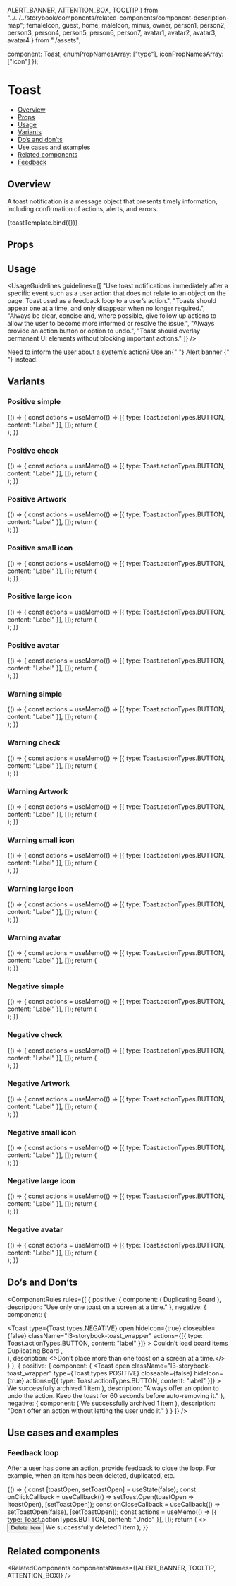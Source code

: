   ALERT_BANNER,
  ATTENTION_BOX,
  TOOLTIP
} from "../../../storybook/components/related-components/component-description-map";
  femaleIcon,
  guest,
  home,
  maleIcon,
  minus,
  owner,
  person1,
  person2,
  person3,
  person4,
  person5,
  person6,
  person7,
  avatar1,
  avatar2,
  avatar3,
  avatar4
} from "./assets";

  component: Toast,
  enumPropNamesArray: ["type"],
  iconPropNamesArray: ["icon"]
});

<Meta
  title="Feedback/Toast - (Coming Soon)"
  component={Toast}
  argTypes={metaSettings.argTypes}
  decorators={metaSettings.decorators}
/>

<!--- Component template -->


<!--- Component documentation -->

# Toast

- [Overview](#overview)
- [Props](#props)
- [Usage](#usage)
- [Variants](#variants)
- [Do’s and don’ts](#dos-and-donts)
- [Use cases and examples](#use-cases-and-examples)
- [Related components](#related-components)
- [Feedback](#feedback)

## Overview

A toast notification is a message object that presents timely information, including confirmation of actions, alerts, and errors.

<Canvas>
  <Story
    name="Overview"
    args={{
      children: "General message toast",
      open: true,
      className: "l3-storybook-toast_wrapper",
      actions: [{ type: Toast.actionTypes.BUTTON, content: "Label" }]
    }}
  >
    {toastTemplate.bind({})}
  </Story>
</Canvas>

## Props

<ArgsTable story="Overview" />

## Usage

<UsageGuidelines
  guidelines={[
    "Use toast notifications immediately after a specific event such as a user action that does not relate to an object on the page. Toast used as a feedback loop to a user’s action.",
    "Toasts should appear one at a time, and only disappear when no longer required.",
    "Always be clear, concise and, where possible, give follow up actions to allow the user to become more informed or resolve the issue.",
    "Always provide an action button or option to undo.",
    "Toast should overlay permanent UI elements without blocking important actions."
  ]}
/>

<Tip title="Check yourself">
  Need to inform the user about a system’s action? Use an{" "}
  <Link href="/?path=/docs/feedback-alertbanner--overview" size={Link.sizes.SMALL} withoutSpacing>
    Alert banner
  </Link>{" "}
  instead.
</Tip>

## Variants

### Positive simple

<Canvas>
  <Story name="Positive simple">
    {() => {
      const actions = useMemo(() => [{ type: Toast.actionTypes.BUTTON, content: "Label" }], []);
      return (
        <div
          style={{
            display: "flex",
            flexDirection: "row",
            justifyContent: "center",
            alignItems: "center",
            gap: "20px",
            marginTop: "15px"
          }}
        >
          <Toast
            open
            autoHideDuration={5000}
            label="Label"
            paragraph="Paragraph"
            className="l3-storybook-toast_wrapper"
            hideIcon={true}
            closeable={false}
          />
          <Toast
            open
            autoHideDuration={5000}
            className="l3-storybook-toast_wrapper"
            paragraph="Paragraph"
            label="Label"
            closeable={true}
            hideIcon={true}
          />
          <Toast
            open
            autoHideDuration={5000}
            hideIcon={true}
            actions={actions}
            className="l3-storybook-toast_wrapper"
            closeable={false}
          />
        </div>
      );
    }}
  </Story>
</Canvas>

### Positive check

<Canvas>
  <Story name="Positive check">
    {() => {
      const actions = useMemo(() => [{ type: Toast.actionTypes.BUTTON, content: "Label" }], []);
      return (
        <div
          style={{
            display: "flex",
            flexDirection: "row",
            justifyContent: "center",
            alignItems: "center",
            gap: "20px",
            marginTop: "15px"
          }}
        >
          <Toast
            open
            autoHideDuration={5000}
            label="Label"
            paragraph="Paragraph"
            className="l3-storybook-toast_wrapper"
            hideIcon={false}
            closeable={false}
          />
          <Toast
            open
            autoHideDuration={5000}
            className="l3-storybook-toast_wrapper"
            paragraph="Paragraph"
            label="Label"
            closeable={true}
            hideIcon={false}
          />
          <Toast
            open
            autoHideDuration={5000}
            actions={actions}
            hideIcon={false}
            className="l3-storybook-toast_wrapper"
            closeable={false}
          />
        </div>
      );
    }}
  </Story>
</Canvas>

### Positive Artwork

<Canvas>
  <Story name="Positive Artwork">
    {() => {
      const actions = useMemo(() => [{ type: Toast.actionTypes.BUTTON, content: "Label" }], []);
      return (
        <div
          style={{
            display: "flex",
            flexDirection: "row",
            justifyContent: "center",
            alignItems: "center",
            gap: "20px",
            marginTop: "15px"
          }}
        >
          <Toast
            open
            autoHideDuration={5000}
            label="Label"
            paragraph="Paragraph"
            className="l3-storybook-toast_wrapper"
            artWork={home}
            hideIcon={true}
            closeable={false}
          />
          <Toast
            open
            autoHideDuration={5000}
            className="l3-storybook-toast_wrapper"
            paragraph="Paragraph"
            label="Label"
            closeable={true}
            artWork={home}
            hideIcon={true}
          />
          <Toast
            open
            autoHideDuration={5000}
            hideIcon={true}
            artWork={home}
            actions={actions}
            className="l3-storybook-toast_wrapper"
            closeable={false}
          />
        </div>
      );
    }}
  </Story>
</Canvas>

### Positive small icon

<Canvas>
  <Story name="Positive small icon">
    {() => {
      const actions = useMemo(() => [{ type: Toast.actionTypes.BUTTON, content: "Label" }], []);
      return (
        <div
          style={{
            display: "flex",
            flexDirection: "row",
            justifyContent: "center",
            alignItems: "center",
            gap: "20px",
            marginTop: "15px"
          }}
        >
          <Toast
            open
            autoHideDuration={5000}
            label="Label"
            paragraph="Paragraph"
            className="l3-storybook-toast_wrapper"
            hideIcon={false}
            iconSize="SMALL"
            icon={Robot}
            closeable={false}
          />
          <Toast
            open
            autoHideDuration={5000}
            className="l3-storybook-toast_wrapper"
            paragraph="Paragraph"
            label="Label"
            closeable={true}
            hideIcon={false}
            iconSize="SMALL"
            icon={Robot}
          />
          <Toast
            open
            autoHideDuration={5000}
            actions={actions}
            hideIcon={false}
            className="l3-storybook-toast_wrapper"
            iconSize="SMALL"
            icon={Robot}
            closeable={false}
          />
        </div>
      );
    }}
  </Story>
</Canvas>

### Positive large icon

<Canvas>
  <Story name="Positive large icon">
    {() => {
      const actions = useMemo(() => [{ type: Toast.actionTypes.BUTTON, content: "Label" }], []);
      return (
        <div
          style={{
            display: "flex",
            flexDirection: "row",
            justifyContent: "center",
            alignItems: "center",
            gap: "20px",
            marginTop: "15px"
          }}
        >
          <Toast
            open
            autoHideDuration={5000}
            label="Label"
            paragraph="Paragraph"
            className="l3-storybook-toast_wrapper"
            hideIcon={false}
            iconSize="LARGE"
            icon={Robot}
            closeable={false}
          />
          <Toast
            open
            autoHideDuration={5000}
            className="l3-storybook-toast_wrapper"
            paragraph="Paragraph"
            label="Label"
            closeable={true}
            hideIcon={false}
            iconSize="LARGE"
            icon={Robot}
          />
          <Toast
            open
            autoHideDuration={5000}
            actions={actions}
            hideIcon={false}
            className="l3-storybook-toast_wrapper"
            iconSize="LARGE"
            icon={Robot}
            closeable={false}
          />
        </div>
      );
    }}
  </Story>
</Canvas>

### Positive avatar

<Canvas>
  <Story name="Positive avatar">
    {() => {
      const actions = useMemo(() => [{ type: Toast.actionTypes.BUTTON, content: "Label" }], []);
      return (
        <div
          style={{
            display: "flex",
            flexDirection: "row",
            justifyContent: "center",
            alignItems: "center",
            gap: "20px",
            marginTop: "15px"
          }}
        >
          <Toast
            open
            autoHideDuration={5000}
            label="Label"
            paragraph="Paragraph"
            className="l3-storybook-toast_wrapper"
            avatar
            hideIcon={true}
            closeable={false}
            avatarSquare
            avatarType="IMG"
            avatarSrc={person4}
            avatarAriaLabel="Hadas Fahri"
            avatarBorder
          />
          <Toast
            open
            autoHideDuration={5000}
            className="l3-storybook-toast_wrapper"
            paragraph="Paragraph"
            label="Label"
            closeable={true}
            hideIcon={true}
            avatar
            avatarSquare
            avatarType="IMG"
            avatarSrc={person5}
            avatarBorder
          />
          <Toast
            open
            autoHideDuration={5000}
            hideIcon={true}
            avatar
            actions={actions}
            className="l3-storybook-toast_wrapper"
            closeable={false}
            avatarSquare
            avatarType="IMG"
            avatarSrc={person6}
            avatarAriaLabel="Hadas Fahri"
            avatarBorder
          />
        </div>
      );
    }}
  </Story>
</Canvas>

### Warning simple

<Canvas>
  <Story name="Warning simple">
    {() => {
      const actions = useMemo(() => [{ type: Toast.actionTypes.BUTTON, content: "Label" }], []);
      return (
        <div
          style={{
            display: "flex",
            flexDirection: "row",
            justifyContent: "center",
            alignItems: "center",
            gap: "20px",
            marginTop: "15px"
          }}
        >
          <Toast
            open
            autoHideDuration={5000}
            type={Toast.types.WARNING}
            label="Label"
            className="l3-storybook-toast_wrapper"
            hideIcon={true}
            closeable={false}
          />
          <Toast
            open
            autoHideDuration={5000}
            className="l3-storybook-toast_wrapper"
            type={Toast.types.WARNING}
            paragraph="Paragraph"
            label="Label"
            closeable={true}
            hideIcon={true}
          />
          <Toast
            open
            autoHideDuration={5000}
            type={Toast.types.WARNING}
            actions={actions}
            className="l3-storybook-toast_wrapper"
            hideIcon={true}
            closeable={false}
          />
        </div>
      );
    }}
  </Story>
</Canvas>

### Warning check

<Canvas>
  <Story name="Warning check">
    {() => {
      const actions = useMemo(() => [{ type: Toast.actionTypes.BUTTON, content: "Label" }], []);
      return (
        <div
          style={{
            display: "flex",
            flexDirection: "row",
            justifyContent: "center",
            alignItems: "center",
            gap: "20px",
            marginTop: "15px"
          }}
        >
          <Toast
            open
            autoHideDuration={5000}
            type={Toast.types.WARNING}
            label="Label"
            className="l3-storybook-toast_wrapper"
            hideIcon={false}
            closeable={false}
          />
          <Toast
            open
            autoHideDuration={5000}
            className="l3-storybook-toast_wrapper"
            type={Toast.types.WARNING}
            paragraph="Paragraph"
            label="Label"
            closeable={true}
            hideIcon={false}
          />
          <Toast
            open
            autoHideDuration={5000}
            type={Toast.types.WARNING}
            actions={actions}
            className="l3-storybook-toast_wrapper"
            hideIcon={false}
            closeable={false}
          />
        </div>
      );
    }}
  </Story>
</Canvas>

### Warning Artwork

<Canvas>
  <Story name="Warning Artwork">
    {() => {
      const actions = useMemo(() => [{ type: Toast.actionTypes.BUTTON, content: "Label" }], []);
      return (
        <div
          style={{
            display: "flex",
            flexDirection: "row",
            justifyContent: "center",
            alignItems: "center",
            gap: "20px",
            marginTop: "15px"
          }}
        >
          <Toast
            open
            autoHideDuration={5000}
            type={Toast.types.WARNING}
            label="Label"
            className="l3-storybook-toast_wrapper"
            artWork={person1}
            hideIcon={true}
            closeable={false}
          />
          <Toast
            open
            autoHideDuration={5000}
            className="l3-storybook-toast_wrapper"
            type={Toast.types.WARNING}
            paragraph="Paragraph"
            label="Label"
            closeable={true}
            artWork={person1}
            hideIcon={true}
          />
          <Toast
            open
            autoHideDuration={5000}
            type={Toast.types.WARNING}
            actions={actions}
            className="l3-storybook-toast_wrapper"
            artWork={person1}
            hideIcon={true}
            closeable={false}
          />
        </div>
      );
    }}
  </Story>
</Canvas>

### Warning small icon

<Canvas>
  <Story name="Warning small icon">
    {() => {
      const actions = useMemo(() => [{ type: Toast.actionTypes.BUTTON, content: "Label" }], []);
      return (
        <div
          style={{
            display: "flex",
            flexDirection: "row",
            justifyContent: "center",
            alignItems: "center",
            gap: "20px",
            marginTop: "15px"
          }}
        >
          <Toast
            open
            autoHideDuration={5000}
            label="Label"
            paragraph="Paragraph"
            className="l3-storybook-toast_wrapper"
            hideIcon={false}
            type={Toast.types.WARNING}
            iconSize="SMALL"
            icon={Robot}
            closeable={false}
          />
          <Toast
            open
            autoHideDuration={5000}
            className="l3-storybook-toast_wrapper"
            paragraph="Paragraph"
            label="Label"
            closeable={true}
            hideIcon={false}
            type={Toast.types.WARNING}
            iconSize="SMALL"
            icon={Robot}
          />
          <Toast
            open
            autoHideDuration={5000}
            actions={actions}
            hideIcon={false}
            className="l3-storybook-toast_wrapper"
            type={Toast.types.WARNING}
            iconSize="SMALL"
            icon={Robot}
            closeable={false}
          />
        </div>
      );
    }}
  </Story>
</Canvas>

### Warning large icon

<Canvas>
  <Story name="Warning large icon">
    {() => {
      const actions = useMemo(() => [{ type: Toast.actionTypes.BUTTON, content: "Label" }], []);
      return (
        <div
          style={{
            display: "flex",
            flexDirection: "row",
            justifyContent: "center",
            alignItems: "center",
            gap: "20px",
            marginTop: "15px"
          }}
        >
          <Toast
            open
            autoHideDuration={5000}
            label="Label"
            paragraph="Paragraph"
            className="l3-storybook-toast_wrapper"
            hideIcon={false}
            iconSize="LARGE"
            type={Toast.types.WARNING}
            iconSize="LARGE"
            icon={Robot}
            closeable={false}
          />
          <Toast
            open
            autoHideDuration={5000}
            className="l3-storybook-toast_wrapper"
            paragraph="Paragraph"
            label="Label"
            closeable={true}
            hideIcon={false}
            iconSize="LARGE"
            type={Toast.types.WARNING}
            iconSize="LARGE"
            icon={Robot}
          />
          <Toast
            open
            autoHideDuration={5000}
            actions={actions}
            hideIcon={false}
            className="l3-storybook-toast_wrapper"
            iconSize="LARGE"
            type={Toast.types.WARNING}
            iconSize="LARGE"
            icon={Robot}
            closeable={false}
          />
        </div>
      );
    }}
  </Story>
</Canvas>

### Warning avatar

<Canvas>
  <Story name="Warning avatar">
    {() => {
      const actions = useMemo(() => [{ type: Toast.actionTypes.BUTTON, content: "Label" }], []);
      return (
        <div
          style={{
            display: "flex",
            flexDirection: "row",
            justifyContent: "center",
            alignItems: "center",
            gap: "20px",
            marginTop: "15px"
          }}
        >
          <Toast
            open
            autoHideDuration={5000}
            type={Toast.types.WARNING}
            label="Label"
            className="l3-storybook-toast_wrapper"
            avatar
            avatarSquare
            avatarType="IMG"
            avatarSrc={person7}
            avatarAriaLabel="Hadas Fahri"
            avatarBorder
            hideIcon={true}
            closeable={false}
          />
          <Toast
            open
            autoHideDuration={5000}
            className="l3-storybook-toast_wrapper"
            type={Toast.types.WARNING}
            paragraph="Paragraph"
            label="Label"
            closeable={true}
            avatar
            avatarSquare
            avatarType="IMG"
            avatarSrc={person4}
            avatarAriaLabel="Hadas Fahri"
            avatarBorder
            hideIcon={true}
          />
          <Toast
            open
            autoHideDuration={5000}
            type={Toast.types.WARNING}
            actions={actions}
            className="l3-storybook-toast_wrapper"
            avatar
            avatarSquare
            avatarType="IMG"
            avatarSrc={person6}
            avatarAriaLabel="Hadas Fahri"
            avatarBorder
            hideIcon={true}
            closeable={false}
          />
        </div>
      );
    }}
  </Story>
</Canvas>

### Negative simple

<Canvas>
  <Story name="Negative simple">
    {() => {
      const actions = useMemo(() => [{ type: Toast.actionTypes.BUTTON, content: "Label" }], []);
      return (
        <div
          style={{
            display: "flex",
            flexDirection: "row",
            justifyContent: "center",
            alignItems: "center",
            gap: "20px",
            marginTop: "15px"
          }}
        >
          <Toast
            open
            autoHideDuration={5000}
            type={Toast.types.NEGATIVE}
            label="Label"
            className="l3-storybook-toast_wrapper"
            hideIcon={true}
            closeable={false}
          />
          <Toast
            open
            autoHideDuration={5000}
            className="l3-storybook-toast_wrapper"
            type={Toast.types.NEGATIVE}
            paragraph="Paragraph"
            label="Label"
            closeable={true}
            hideIcon={true}
          />
          <Toast
            open
            autoHideDuration={5000}
            type={Toast.types.NEGATIVE}
            actions={actions}
            className="l3-storybook-toast_wrapper"
            hideIcon={true}
            closeable={false}
          />
        </div>
      );
    }}
  </Story>
</Canvas>

### Negative check

<Canvas>
  <Story name="Negative check">
    {() => {
      const actions = useMemo(() => [{ type: Toast.actionTypes.BUTTON, content: "Label" }], []);
      return (
        <div
          style={{
            display: "flex",
            flexDirection: "row",
            justifyContent: "center",
            alignItems: "center",
            gap: "20px",
            marginTop: "15px"
          }}
        >
          <Toast
            open
            autoHideDuration={5000}
            type={Toast.types.NEGATIVE}
            label="Label"
            className="l3-storybook-toast_wrapper"
            hideIcon={false}
            closeable={false}
          />
          <Toast
            open
            autoHideDuration={5000}
            className="l3-storybook-toast_wrapper"
            type={Toast.types.NEGATIVE}
            paragraph="Paragraph"
            label="Label"
            closeable={true}
            hideIcon={false}
          />
          <Toast
            open
            autoHideDuration={5000}
            type={Toast.types.NEGATIVE}
            actions={actions}
            className="l3-storybook-toast_wrapper"
            hideIcon={false}
            closeable={false}
          />
        </div>
      );
    }}
  </Story>
</Canvas>

### Negative Artwork

<Canvas>
  <Story name="Negative Artwork">
    {() => {
      const actions = useMemo(() => [{ type: Toast.actionTypes.BUTTON, content: "Label" }], []);
      return (
        <div
          style={{
            display: "flex",
            flexDirection: "row",
            justifyContent: "center",
            alignItems: "center",
            gap: "20px",
            marginTop: "15px"
          }}
        >
          <Toast
            open
            autoHideDuration={5000}
            type={Toast.types.NEGATIVE}
            label="Label"
            className="l3-storybook-toast_wrapper"
            artWork={avatar2}
            hideIcon={true}
            closeable={false}
          />
          <Toast
            open
            autoHideDuration={5000}
            className="l3-storybook-toast_wrapper"
            type={Toast.types.NEGATIVE}
            paragraph="Paragraph"
            label="Label"
            closeable={true}
            artWork={avatar2}
            hideIcon={true}
          />
          <Toast
            open
            autoHideDuration={5000}
            type={Toast.types.NEGATIVE}
            actions={actions}
            className="l3-storybook-toast_wrapper"
            artWork={avatar2}
            hideIcon={true}
            closeable={false}
          />
        </div>
      );
    }}
  </Story>
</Canvas>

### Negative small icon

<Canvas>
  <Story name="Negative small icon">
    {() => {
      const actions = useMemo(() => [{ type: Toast.actionTypes.BUTTON, content: "Label" }], []);
      return (
        <div
          style={{
            display: "flex",
            flexDirection: "row",
            justifyContent: "center",
            alignItems: "center",
            gap: "20px",
            marginTop: "15px"
          }}
        >
          <Toast
            open
            autoHideDuration={5000}
            label="Label"
            paragraph="Paragraph"
            className="l3-storybook-toast_wrapper"
            hideIcon={false}
            type={Toast.types.NEGATIVE}
            iconSize="SMALL"
            icon={Robot}
            closeable={false}
          />
          <Toast
            open
            autoHideDuration={5000}
            className="l3-storybook-toast_wrapper"
            paragraph="Paragraph"
            label="Label"
            closeable={true}
            hideIcon={false}
            type={Toast.types.NEGATIVE}
            iconSize="SMALL"
            icon={Robot}
          />
          <Toast
            open
            autoHideDuration={5000}
            actions={actions}
            hideIcon={false}
            className="l3-storybook-toast_wrapper"
            type={Toast.types.NEGATIVE}
            iconSize="SMALL"
            icon={Robot}
            closeable={false}
          />
        </div>
      );
    }}
  </Story>
</Canvas>

### Negative large icon

<Canvas>
  <Story name="Negative large icon">
    {() => {
      const actions = useMemo(() => [{ type: Toast.actionTypes.BUTTON, content: "Label" }], []);
      return (
        <div
          style={{
            display: "flex",
            flexDirection: "row",
            justifyContent: "center",
            alignItems: "center",
            gap: "20px",
            marginTop: "15px"
          }}
        >
          <Toast
            open
            autoHideDuration={5000}
            label="Label"
            paragraph="Paragraph"
            className="l3-storybook-toast_wrapper"
            hideIcon={false}
            type={Toast.types.NEGATIVE}
            iconSize="LARGE"
            icon={Robot}
            closeable={false}
          />
          <Toast
            open
            autoHideDuration={5000}
            className="l3-storybook-toast_wrapper"
            paragraph="Paragraph"
            label="Label"
            closeable={true}
            hideIcon={false}
            type={Toast.types.NEGATIVE}
            iconSize="LARGE"
            icon={Robot}
          />
          <Toast
            open
            autoHideDuration={5000}
            actions={actions}
            hideIcon={false}
            className="l3-storybook-toast_wrapper"
            type={Toast.types.NEGATIVE}
            iconSize="LARGE"
            icon={Robot}
            closeable={false}
          />
        </div>
      );
    }}
  </Story>
</Canvas>

### Negative avatar

<Canvas>
  <Story name="Negative avatar">
    {() => {
      const actions = useMemo(() => [{ type: Toast.actionTypes.BUTTON, content: "Label" }], []);
      return (
        <div
          style={{
            display: "flex",
            flexDirection: "row",
            justifyContent: "center",
            alignItems: "center",
            gap: "20px",
            marginTop: "15px"
          }}
        >
          <Toast
            open
            autoHideDuration={5000}
            type={Toast.types.NEGATIVE}
            label="Label"
            className="l3-storybook-toast_wrapper"
            avatar
            avatarSquare
            avatarType="IMG"
            avatarSrc={person7}
            avatarAriaLabel="Hadas Fahri"
            avatarBorder
            hideIcon={true}
            closeable={false}
          />
          <Toast
            open
            autoHideDuration={5000}
            className="l3-storybook-toast_wrapper"
            type={Toast.types.NEGATIVE}
            paragraph="Paragraph"
            label="Label"
            closeable={true}
            avatar
            avatarSquare
            avatarType="IMG"
            avatarSrc={person6}
            avatarAriaLabel="Hadas Fahri"
            avatarBorder
            hideIcon={true}
          />
          <Toast
            open
            autoHideDuration={5000}
            type={Toast.types.NEGATIVE}
            actions={actions}
            className="l3-storybook-toast_wrapper"
            avatar
            avatarSquare
            avatarType="IMG"
            avatarSrc={person5}
            avatarAriaLabel="Hadas Fahri"
            avatarBorder
            hideIcon={true}
            closeable={false}
          />
        </div>
      );
    }}
  </Story>
</Canvas>

## Do’s and Don’ts

<ComponentRules
  rules={[
    {
      positive: {
        component: (
          <Toast open className="l3-storybook-toast_wrapper" hideIcon={true} type={Toast.types.POSITIVE}>
            Duplicating Board
          </Toast>
        ),
        description: "Use only one toast on a screen at a time."
      },
      negative: {
        component: (
          <div className="l3-storybook-toast_inline-wrapper">
            <Toast
              type={Toast.types.NEGATIVE}
              open
              hideIcon={true}
              closeable={false}
              className="l3-storybook-toast_wrapper"
              actions={[{ type: Toast.actionTypes.BUTTON, content: "label" }]}
            >
              Couldn’t load board items
            </Toast>
            <Toast
              type={Toast.types.POSITIVE}
              className="l3-storybook-toast_wrapper"
              hideIcon
              text="Duplicating Board"
              open
            >
              Duplicating Board
            </Toast>,
          </div>
        ),
        description: <>Don’t place more than one toast on a screen at a time.</>
      }
    },
    {
      positive: {
        component: (
          <Toast
            open
            className="l3-storybook-toast_wrapper"
            type={Toast.types.POSITIVE}
            closeable={false}
            hideIcon={true}
            actions={[{ type: Toast.actionTypes.BUTTON, content: "label" }]}
          >
            We successfully archived 1 item
          </Toast>
        ),
        description: "Always offer an option to undo the action. Keep the toast for 60 seconds before auto-removing it."
      },
      negative: {
        component: (
          <Toast open className="l3-storybook-toast_wrapper" hideIcon={true} type={Toast.types.POSITIVE}>
            We successfully archived 1 item
          </Toast>
        ),
        description: "Don’t offer an action without letting the user undo it."
      }
    }
  ]}
/>

## Use cases and examples

### Feedback loop

After a user has done an action, provide feedback to close the loop. For example, when an item has been deleted, duplicated, etc.

<Canvas>
  <Story name="Feedback loop">
    {() => {
      const [toastOpen, setToastOpen] = useState(false);
      const onClickCallback = useCallback(() => setToastOpen(toastOpen => !toastOpen), [setToastOpen]);
      const onCloseCallback = useCallback(() => setToastOpen(false), [setToastOpen]);
      const actions = useMemo(() => [{ type: Toast.actionTypes.BUTTON, content: "Undo" }], []);
      return (
        <>
          <Button leftIcon={Delete} onClick={onClickCallback}>
            Delete item
          </Button>
          <Toast
            open={toastOpen}
            type={Toast.types.POSITIVE}
            actions={actions}
            onClose={onCloseCallback}
            autoHideDuration={5000}
            className="l3-storybook-toast_box"
          >
            We successfully deleted 1 item
          </Toast>
        </>
      );
    }}
  </Story>
</Canvas>

## Related components

<RelatedComponents componentsNames={[ALERT_BANNER, TOOLTIP, ATTENTION_BOX]} />
